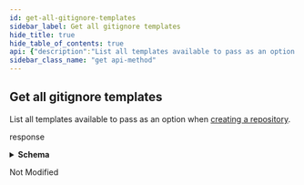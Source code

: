 ```yaml
---
id: get-all-gitignore-templates
sidebar_label: Get all gitignore templates
hide_title: true
hide_table_of_contents: true
api: {"description":"List all templates available to pass as an option when [creating a repository](https://docs.github.com/rest/reference/repos#create-a-repository-for-the-authenticated-user).","externalDocs":{"description":"API method documentation","url":"https://docs.github.com/rest/reference/gitignore/#get-all-gitignore-templates"},"operationId":"gitignore/get-all-templates","parameters":[],"responses":{"200":{"content":{"application/json":{"example":["Actionscript","Android","AppceleratorTitanium","Autotools","Bancha","C","C++"],"schema":{"items":{"type":"string"},"type":"array"}}},"description":"response"},"304":{"description":"Not Modified"}},"tags":["gitignore"],"x-github":{"category":"gitignore","enabledForGitHubApps":true,"githubCloudOnly":false,"previews":[],"subcategory":null},"method":"get","path":"/gitignore/templates","servers":[{"url":"https://api.github.com"}],"info":{"contact":{"name":"Support","url":"https://support.github.com/contact"},"description":"GitHub's v3 REST API.","license":{"name":"MIT","url":"https://spdx.org/licenses/MIT"},"termsOfService":"https://docs.github.com/articles/github-terms-of-service","title":"GitHub v3 REST API","version":"1.1.4","x-apisguru-categories":["collaboration","developer_tools"],"x-logo":{"url":"https://twitter.com/github/profile_image?size=original"},"x-origin":[{"format":"openapi","url":"https://raw.githubusercontent.com/github/rest-api-description/main/descriptions/api.github.com/api.github.com.json","version":"3.0"}],"x-providerName":"github.com"},"postman":{"name":"Get all gitignore templates","description":{"content":"List all templates available to pass as an option when [creating a repository](https://docs.github.com/rest/reference/repos#create-a-repository-for-the-authenticated-user).","type":"text/plain"},"url":{"path":["gitignore","templates"],"host":["{{baseUrl}}"],"query":[],"variable":[]},"header":[{"key":"Accept","value":"application/json"}],"method":"GET"}}
sidebar_class_name: "get api-method"
---
```



## Get all gitignore templates



List all templates available to pass as an option when [creating a repository](https://docs.github.com/rest/reference/repos#create-a-repository-for-the-authenticated-user).

<div><ApiTabs><TabItem label={"200"} value={"200"}><div>

response

</div><div><details style={{}}><summary style={{"textAlign":"left"}}><strong>Schema</strong></summary><div style={{"textAlign":"left","marginLeft":"1rem"}}></div><ul style={{"marginLeft":"1rem"}}><li><div></div></li></ul></details></div></TabItem><TabItem label={"304"} value={"304"}><div>

Not Modified

</div><div></div></TabItem></ApiTabs></div>
      